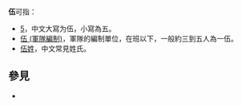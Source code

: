 '''伍'''可指：
*[[5|5]]，中文大寫为伍，小寫為五。
*[[伍_(軍隊編制)|伍 (軍隊編制)]]，軍隊的編制單位，在班以下，一般約三到五人為一伍。
*[[伍姓|伍姓]]，中文常見姓氏。

==  參見  ==
* {{Lookfrom}}

{{disambig|W|Cat=一字消歧义}}